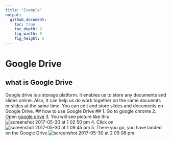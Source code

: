 ```yaml
---
title: "Example"
output:
  github_document:
    toc: true
    toc_depth: 2
    fig_width: 5
    fig_height: 5
---
```

# Google Drive #
## what is Google Drive ##
Google drive is a storage platform. It enables us to store any documents and slides online. Also, it can help us do work together on the same docuemts or slides at the same time. You can edit and store slides and documents on Google Drive.
## how to use Google Drive ##
1. Go to google chrome
2. Open  [google drive](https://www.google.com/drive/)
3. You will see picture like this ![screenshot 2017-05-30 at 1 02 50 pm](https://cloud.githubusercontent.com/assets/28161368/26595139/3fc273b0-451f-11e7-859b-88acb6192044.png)
4. Click on
![screenshot 2017-05-30 at 1 09 45 pm](https://cloud.githubusercontent.com/assets/28161368/26595445/4493582c-4520-11e7-93dc-5651e4b099c1.png)
5. There you go, you have landed on the  Google Drive ![screenshot 2017-05-30 at 2 09 08 pm](https://cloud.githubusercontent.com/assets/28161368/26598047/c745178a-4528-11e7-9f6d-bfee6e40650a.png)


